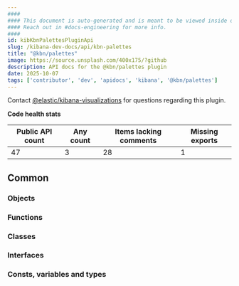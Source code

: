 ```yaml
---
####
#### This document is auto-generated and is meant to be viewed inside our experimental, new docs system.
#### Reach out in #docs-engineering for more info.
####
id: kibKbnPalettesPluginApi
slug: /kibana-dev-docs/api/kbn-palettes
title: "@kbn/palettes"
image: https://source.unsplash.com/400x175/?github
description: API docs for the @kbn/palettes plugin
date: 2025-10-07
tags: ['contributor', 'dev', 'apidocs', 'kibana', '@kbn/palettes']
---
```




Contact [@elastic/kibana-visualizations](https://github.com/orgs/elastic/teams/kibana-visualizations) for questions regarding this plugin.

**Code health stats**

| Public API count  | Any count | Items lacking comments | Missing exports |
|-------------------|-----------|------------------------|-----------------|
| 47 | 3 | 28 | 1 |

## Common

### Objects
<DocDefinitionList data={kbnPalettesObj.common.objects}/>

### Functions
<DocDefinitionList data={kbnPalettesObj.common.functions}/>

### Classes
<DocDefinitionList data={kbnPalettesObj.common.classes}/>

### Interfaces
<DocDefinitionList data={kbnPalettesObj.common.interfaces}/>

### Consts, variables and types
<DocDefinitionList data={kbnPalettesObj.common.misc}/>

